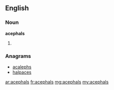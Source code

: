 ==English==

===Noun===
'''acephals'''

# {{plural of|acephal}}

===Anagrams===
* [[acalephs#English|acalephs]]
* [[halpaces#English|halpaces]]

[[ar:acephals]]
[[fr:acephals]]
[[mg:acephals]]
[[my:acephals]]